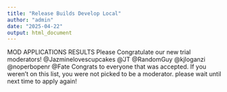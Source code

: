 ```yaml
---
title: "Release Builds Develop Local"
author: "admin"
date: "2025-04-22"
output: html_document
---
```


MOD APPLICATIONS RESULTS
Please Congratulate our new trial moderators!
@Jazminelovescupcakes 
@͘͘JT 
@RandomGuy 
@kjloganzi 
@noperbopenr 
@Fate 
Congrats to everyone that was accepted. If you weren't on this list, you were not picked to be a moderator. please wait until next time to apply again!
